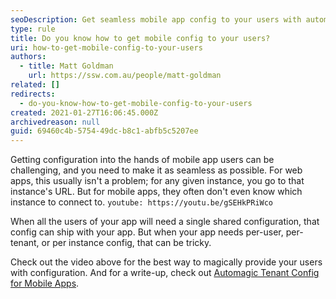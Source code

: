 ```yaml
---
seoDescription: Get seamless mobile app config to your users with automagic solutions for per-user and instance configurations.
type: rule
title: Do you know how to get mobile config to your users?
uri: how-to-get-mobile-config-to-your-users
authors:
  - title: Matt Goldman
    url: https://ssw.com.au/people/matt-goldman
related: []
redirects:
  - do-you-know-how-to-get-mobile-config-to-your-users
created: 2021-01-27T16:06:45.000Z
archivedreason: null
guid: 69460c4b-5754-49dc-b8c1-abfb5c5207ee
---
```


Getting configuration into the hands of mobile app users can be challenging, and you need to make it as seamless as possible. For web apps, this usually isn't a problem; for any given instance, you go to that instance's URL. But for mobile apps, they often don't even know which instance to connect to.
`youtube: https://youtu.be/gSEHkPRiWco`

When all the users of your app will need a single shared configuration, that config can ship with your app. But when your app needs per-user, per-tenant, or per instance config, that can be tricky.

Check out the video above for the best way to magically provide your users with configuration. And for a write-up, check out [Automagic Tenant Config for Mobile Apps](https://goforgoldman.com/posts/automagic-mobile-config/).